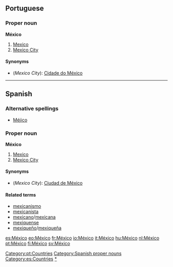 {{see|Mexico}}
==Portuguese==
===Proper noun===
'''México'''

#[[Mexico]]
#[[Mexico City]]

====Synonyms====
*(''Mexico City''): [[Cidade do México]]

[[Category:pt:Countries]]

----
==Spanish==
===Alternative spellings===
*[[Méjico]]

===Proper noun===
'''México''' {{m}}

# [[Mexico]]
# [[Mexico City]]

====Synonyms====
*(''Mexico City''): [[Ciudad de México]]

====Related terms====
*[[mexicanismo]]
*[[mexicanista]]
*[[mexicano]]/[[mexicana]]
*[[mexiquense]]
*[[mexiqueño]]/[[mexiqueña]]

[[Category:Spanish proper nouns]]
[[Category:es:Countries]]
[[Category:es:Mexico|*]]

[[es:México]]
[[eo:México]]
[[fr:México]]
[[io:México]]
[[it:México]]
[[hu:México]]
[[nl:México]]
[[pt:México]]
[[fi:México]]
[[sv:México]]